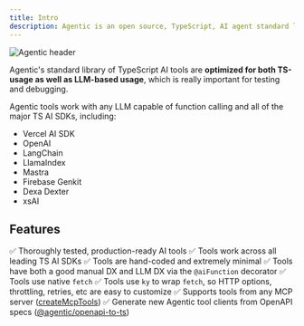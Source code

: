 ```yaml
---
title: Intro
description: Agentic is an open source, TypeScript, AI agent standard library that works with any LLM and TS AI SDK.
---
```


<Frame style={{ maxWidth: 308, margin: '0 auto' }}>
  <img src='/media/agentic-header.jpg' alt='Agentic header' />
</Frame>

Agentic's standard library of TypeScript AI tools are **optimized for both TS-usage as well as LLM-based usage**, which is really important for testing and debugging.

Agentic tools work with any LLM capable of function calling and all of the major TS AI SDKs, including:

- Vercel AI SDK
- OpenAI
- LangChain
- LlamaIndex
- Mastra
- Firebase Genkit
- Dexa Dexter
- xsAI

## Features

✅ Thoroughly tested, production-ready AI tools
✅ Tools work across all leading TS AI SDKs
✅ Tools are hand-coded and extremely minimal
✅ Tools have both a good manual DX and LLM DX via the `@aiFunction` decorator
✅ Tools use native `fetch`
✅ Tools use `ky` to wrap `fetch`, so HTTP options, throttling, retries, etc are easy to customize
✅ Supports tools from any MCP server ([createMcpTools](/tools/mcp))
✅ Generate new Agentic tool clients from OpenAPI specs ([@agentic/openapi-to-ts](https://github.com/transitive-bullshit/agentic/tree/main/packages/openapi-to-ts))
